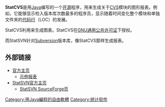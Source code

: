 {{noteTA|G1=IT}}
'''StatCVS'''是用[[Java|Java]]编写的一个[[开源|开源]]程序，用来生成关于[[CVS|CVS]]模块的图形报表。例如，它能够显示检入版本库次数最多的程序员，显示随着时间变化整个模块和单独文件夹的[[代码行|代码行]]（LOC）的发展。

StatCVS利用{{tsl|en|JFreeChart}}来生成图表。StatCVS在[[GNU通用公共许可证|GNU通用公共许可证]]下授权。

而StatSVN针对[[Subversion|Subversion]]版本库，像StatCVS那样生成报表。

== 外部链接 ==
* [http://statcvs.sourceforge.net 官方主页]{{Wayback|url=http://statcvs.sourceforge.net/ |date=20140626032645 }}
** [http://statcvs.sourceforge.net/statcvs-stats/ 示例报表]{{Wayback|url=http://statcvs.sourceforge.net/statcvs-stats/ |date=20140702220951 }}
* [http://www.statsvn.org StatSVN官方主页]{{Wayback|url=http://www.statsvn.org/ |date=20200702044620 }}
** [http://sourceforge.net/projects/statsvn/ StatSVN SourceForge页]{{Wayback|url=http://sourceforge.net/projects/statsvn/ |date=20140519042057 }}


[[Category:用Java編程的自由軟體|Category:用Java編程的自由軟體]]
[[Category:统计软件|Category:统计软件]]

{{Programming-software-stub}}